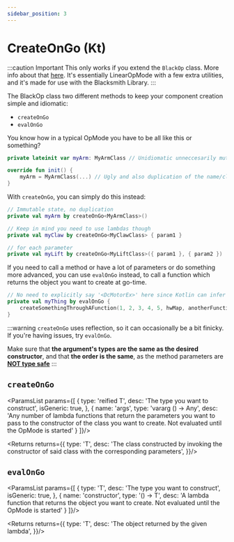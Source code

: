 ```yaml
---
sidebar_position: 3
---
```



# CreateOnGo (Kt)

:::caution Important
This only works if you extend the `BlackOp` class. More info about that [here](./overview). It's essentially LinearOpMode with
a few extra utilities, and it's made for use with the Blacksmith Library.
:::

The BlackOp class two different methods to keep your component creation simple and idiomatic:
 - `createOnGo`
 - `evalOnGo`

You know how in a typical OpMode you have to be all like this or something?

```kotlin
private lateinit var myArm: MyArmClass // Unidiomatic unneccesarily mutable state

override fun init() {
    myArm = MyArmClass(...) // Ugly and also duplication of the name/class.
}
```

With `createOnGo`, you can simply do this instead:

```kotlin
// Immutable state, no duplication
private val myArm by createOnGo<MyArmClass>()

// Keep in mind you need to use lambdas though
private val myClaw by createOnGo<MyClawClass> { param1 }

// for each parameter
private val myLift by createOnGo<MyLiftClass>({ param1 }, { param2 })
```

If you need to call a method or have a lot of parameters or do something more advanced, you can use `evalOnGo` instead,
to call a function which returns the object you want to create at go-time.

```kotlin
// No need to explicitly say '<DcMotorEx>' here since Kotlin can infer it from the function return type
private val myThing by evalOnGo {
    createSomethingThroughAFunction(1, 2, 3, 4, 5, hwMap, anotherFunction(hwMap))
}
```

:::warning
`createOnGo` uses reflection, so it can occasionally be a bit finicky. If you're having issues, try `evalOnGo`.

Make sure that **the argument's types are the same as the desired constructor**, and that **the order is the same**,
as the method parameters are <ins>**NOT type safe**</ins>
:::

## `createOnGo`

<ParamsList params={[
  {
    type: 'reified T',
    desc: 'The type you want to construct',
    isGeneric: true,
  },
  {
    name: 'args',
    type: 'vararg () -> Any',
    desc: 'Any number of lambda functions that return the parameters you want to pass to the constructor of the class you want to create. Not evaluated until the OpMode is started'
  }
]}/>

<Returns returns={{
  type: 'T',
  desc: 'The class constructed by invoking the constructor of said class with the corresponding parameters',
}}/>


## `evalOnGo`

<ParamsList params={[
  {
    type: 'T',
    desc: 'The type you want to construct',
    isGeneric: true,
  },
  {
    name: 'constructor',
    type: '() -> T',
    desc: 'A lambda function that returns the object you want to create. Not evaluated until the OpMode is started'
  }
]}/>

<Returns returns={{
  type: 'T',
  desc: 'The object returned by the given lambda',
}}/>
